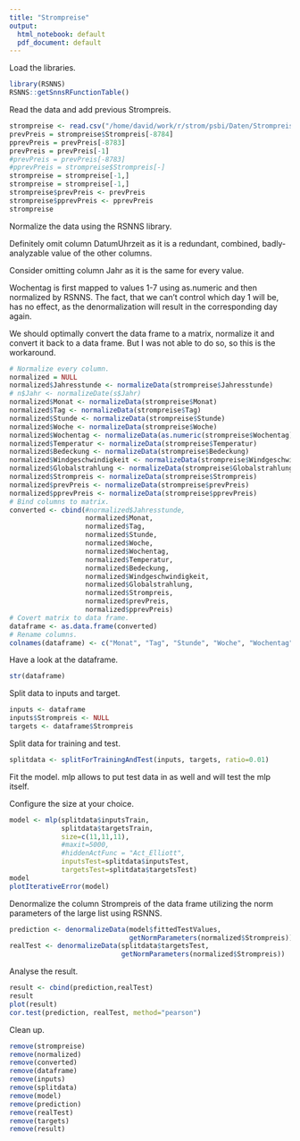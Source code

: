 ```yaml
---
title: "Strompreise"
output:
  html_notebook: default
  pdf_document: default
---
```

Load the libraries.
```r
library(RSNNS)
RSNNS::getSnnsRFunctionTable()
```

Read the data and add previous Strompreis.
```r
strompreise <- read.csv("/home/david/work/r/strom/psbi/Daten/Strompreise.csv")
prevPreis = strompreise$Strompreis[-8784]
pprevPreis = prevPreis[-8783]
prevPreis = prevPreis[-1]
#prevPreis = prevPreis[-8783]
#pprevPreis = strompreise$Strompreis[-]
strompreise = strompreise[-1,]
strompreise = strompreise[-1,]
strompreise$prevPreis <- prevPreis
strompreise$pprevPreis <- pprevPreis
strompreise

```

Normalize the data using the RSNNS library.

Definitely omit column DatumUhrzeit as it is a redundant, combined, badly-analyzable value of the other columns.

Consider omitting column Jahr as it is the same for every value.

Wochentag is first mapped to values 1-7 using as.numeric and then normalized by RSNNS. The fact, that we can't control which day 1 will be, has no effect, as the denormalization will result in the corresponding day again.

We should optimally convert the data frame to a matrix, normalize it and convert it back to a data frame. But I was not able to do so, so this is the workaround.
```r
# Normalize every column.
normalized = NULL
normalized$Jahresstunde <- normalizeData(strompreise$Jahresstunde)
# n$Jahr <- normalizeDate(s$Jahr)
normalized$Monat <- normalizeData(strompreise$Monat)
normalized$Tag <- normalizeData(strompreise$Tag)
normalized$Stunde <- normalizeData(strompreise$Stunde)
normalized$Woche <- normalizeData(strompreise$Woche)
normalized$Wochentag <- normalizeData(as.numeric(strompreise$Wochentag))
normalized$Temperatur <- normalizeData(strompreise$Temperatur)
normalized$Bedeckung <- normalizeData(strompreise$Bedeckung)
normalized$Windgeschwindigkeit <- normalizeData(strompreise$Windgeschwindigkeit)
normalized$Globalstrahlung <- normalizeData(strompreise$Globalstrahlung)
normalized$Strompreis <- normalizeData(strompreise$Strompreis)
normalized$prevPreis <- normalizeData(strompreise$prevPreis)
normalized$pprevPreis <- normalizeData(strompreise$pprevPreis)
# Bind columns to matrix.
converted <- cbind(#normalized$Jahresstunde, 
                   normalized$Monat,
                   normalized$Tag,
                   normalized$Stunde,
                   normalized$Woche,
                   normalized$Wochentag,
                   normalized$Temperatur,
                   normalized$Bedeckung,
                   normalized$Windgeschwindigkeit,
                   normalized$Globalstrahlung,
                   normalized$Strompreis,
                   normalized$prevPreis,
                   normalized$pprevPreis)
# Covert matrix to data frame.
dataframe <- as.data.frame(converted)
# Rename columns.
colnames(dataframe) <- c("Monat", "Tag", "Stunde", "Woche", "Wochentag", "Temperatur", "Bedeckung", "Windgeschwindigkeit", "Globalstrahlung", "Strompreis", "prevPreis", "pprevPreis")
```

Have a look at the dataframe.
```r
str(dataframe)
```

Split data to inputs and target.
```r
inputs <- dataframe
inputs$Strompreis <- NULL
targets <- dataframe$Strompreis
```

Split data for training and test.
```r
splitdata <- splitForTrainingAndTest(inputs, targets, ratio=0.01)
```

Fit the model. mlp allows to put test data in as well and will test the mlp itself. 

Configure the size at your choice.
```r
model <- mlp(splitdata$inputsTrain,
             splitdata$targetsTrain,
             size=c(11,11,11),
             #maxit=5000,
             #hiddenActFunc = "Act_Elliott",
             inputsTest=splitdata$inputsTest,
             targetsTest=splitdata$targetsTest)
model
plotIterativeError(model)
```

Denormalize the column Strompreis of the data frame utilizing the norm parameters of the large list using RSNNS.
```r
prediction <- denormalizeData(model$fittedTestValues,
                              getNormParameters(normalized$Strompreis))
realTest <- denormalizeData(splitdata$targetsTest,
                            getNormParameters(normalized$Strompreis))
```

Analyse the result.
```r
result <- cbind(prediction,realTest)
result
plot(result)
cor.test(prediction, realTest, method="pearson")
```

Clean up.
```r
remove(strompreise)
remove(normalized)
remove(converted)
remove(dataframe)
remove(inputs)
remove(splitdata)
remove(model)
remove(prediction)
remove(realTest)
remove(targets)
remove(result)
```
